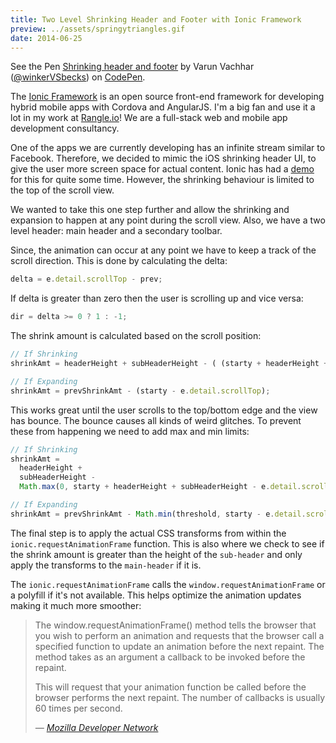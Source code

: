 ---
title: Two Level Shrinking Header and Footer with Ionic Framework
preview: ../assets/springytriangles.gif
date: 2014-06-25
---

<p data-height="600" data-theme-id="7569" data-slug-hash="ptvqJ" data-default-tab="result" class='codepen'>See the Pen <a href='http://codepen.io/winkerVSbecks/pen/ptvqJ/'>Shrinking header and footer</a> by Varun Vachhar (<a href='http://codepen.io/winkerVSbecks'>@winkerVSbecks</a>) on <a href='http://codepen.io'>CodePen</a>.</p>

<script async src="//codepen.io/assets/embed/ei.js"></script>

The [Ionic Framework](http://ionicframework.com/) is an open source front-end framework for developing hybrid mobile apps with Cordova and AngularJS. I'm a big fan and use it a lot in my work at [Rangle.io](http://rangle.io)! We are a full-stack web and mobile app development consultancy.

One of the apps we are currently developing has an infinite stream similar to Facebook. Therefore, we decided to mimic the iOS shrinking header UI, to give the user more screen space for actual content. Ionic has had a [demo](http://codepen.io/ionic/pen/hIzFp) for this for quite some time. However, the shrinking behaviour is limited to the top of the scroll view.

We wanted to take this one step further and allow the shrinking and expansion to happen at any point during the scroll view. Also, we have a two level header: main header and a secondary toolbar.

Since, the animation can occur at any point we have to keep a track of the scroll direction. This is done by calculating the delta:

```js
delta = e.detail.scrollTop - prev;
```

If delta is greater than zero then the user is scrolling up and vice versa:

```js
dir = delta >= 0 ? 1 : -1;
```

The shrink amount is calculated based on the scroll position:

```js
// If Shrinking
shrinkAmt = headerHeight + subHeaderHeight - ( (starty + headerHeight + subHeaderHeight) - e.detail.scrollTop) );

// If Expanding
shrinkAmt = prevShrinkAmt - (starty - e.detail.scrollTop);
```

This works great until the user scrolls to the top/bottom edge and the view has bounce. The bounce causes all kinds of weird glitches. To prevent these from happening we need to add max and min limits:

```js
// If Shrinking
shrinkAmt =
  headerHeight +
  subHeaderHeight -
  Math.max(0, starty + headerHeight + subHeaderHeight - e.detail.scrollTop);

// If Expanding
shrinkAmt = prevShrinkAmt - Math.min(threshold, starty - e.detail.scrollTop);
```

The final step is to apply the actual CSS transforms from within the `ionic.requestAnimationFrame` function. This is also where we check to see if the shrink amount is greater than the height of the `sub-header` and only apply the transforms to the `main-header` if it is.

The `ionic.requestAnimationFrame` calls the `window.requestAnimationFrame` or a polyfill if it's not available. This helps optimize the animation updates making it much more smoother:

<blockquote>
  <p>The window.requestAnimationFrame() method tells the browser that you wish to perform an animation and requests that the browser call a specified function to update an animation before the next repaint. The method takes as an argument a callback to be invoked before the repaint.</p>

<p>This will request that your animation function be called before the browser performs the next repaint. The number of callbacks is usually 60 times per second.</p>

  <cite>&mdash; <a href="https://developer.mozilla.org/en/docs/Web/API/window.requestAnimationFrame">Mozilla Developer Network</a></cite>
</blockquote>
